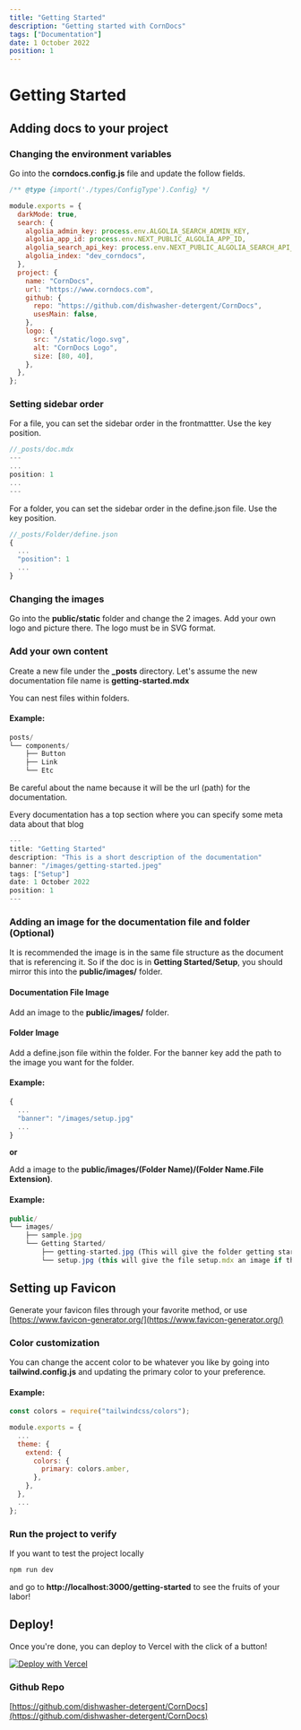 ```yaml
---
title: "Getting Started"
description: "Getting started with CornDocs"
tags: ["Documentation"]
date: 1 October 2022
position: 1
---
```


# Getting Started

## Adding docs to your project

### Changing the environment variables

Go into the **corndocs.config.js** file and update the follow fields.

```js
/** @type {import('./types/ConfigType').Config} */

module.exports = {
  darkMode: true,
  search: {
    algolia_admin_key: process.env.ALGOLIA_SEARCH_ADMIN_KEY,
    algolia_app_id: process.env.NEXT_PUBLIC_ALGOLIA_APP_ID,
    algolia_search_api_key: process.env.NEXT_PUBLIC_ALGOLIA_SEARCH_API_KEY,
    algolia_index: "dev_corndocs",
  },
  project: {
    name: "CornDocs",
    url: "https://www.corndocs.com",
    github: {
      repo: "https://github.com/dishwasher-detergent/CornDocs",
      usesMain: false,
    },
    logo: {
      src: "/static/logo.svg",
      alt: "CornDocs Logo",
      size: [80, 40],
    },
  },
};
```

### Setting sidebar order

For a file, you can set the sidebar order in the frontmattter. Use the key position.

```js
//_posts/doc.mdx
---
...
position: 1
...
---
```

For a folder, you can set the sidebar order in the define.json file. Use the key position.

```js
//_posts/Folder/define.json
{
  ...
  "position": 1
  ...
}
```

### Changing the images

Go into the **public/static** folder and change the 2 images. Add your own logo and picture there. The logo must be in SVG format.

### Add your own content

Create a new file under the **\_posts** directory. Let's assume the new documentation file name is **getting-started.mdx**

You can nest files within folders.

#### Example:

```js
posts/
└── components/
    ├── Button
    ├── Link
    └── Etc
```

Be careful about the name because it will be the url (path) for the documentation.

Every documentation has a top section where you can specify some meta data about that blog

```js
---
title: "Getting Started"
description: "This is a short description of the documentation"
banner: "/images/getting-started.jpeg"
tags: ["Setup"]
date: 1 October 2022
position: 1
---
```

### Adding an image for the documentation file and folder (Optional)

It is recommended the image is in the same file structure as the document that is referencing it.
So if the doc is in **Getting Started/Setup**, you should mirror this into the **public/images/** folder.

#### Documentation File Image

Add an image to the **public/images/** folder.

#### Folder Image

Add a define.json file within the folder. For the banner key add the path to the image you want for the folder.

#### Example:

```js
{
  ...
  "banner": "/images/setup.jpg"
  ...
}
```

**or**

Add a image to the **public/images/(Folder Name)/(Folder Name.File Extension)**.

#### Example:

```js
public/
└── images/
    ├── sample.jpg
    └── Getting Started/
        ├── getting-started.jpg (This will give the folder getting started an image)
        └── setup.jpg (this will give the file setup.mdx an image if that was assigned in the frontmatter.)
```

## Setting up Favicon

Generate your favicon files through your favorite method, or use [https://www.favicon-generator.org/](https://www.favicon-generator.org/)

### Color customization

You can change the accent color to be whatever you like by going into **tailwind.config.js** and updating the primary color to your preference.

#### Example:

```js
const colors = require("tailwindcss/colors");

module.exports = {
  ...
  theme: {
    extend: {
      colors: {
        primary: colors.amber,
      },
    },
  },
  ...
};
```

### Run the project to verify

If you want to test the project locally

```sh
npm run dev
```

and go to **http://localhost:3000/getting-started** to see the fruits of your labor!

## Deploy!

Once you're done, you can deploy to Vercel with the click of a button!

[![Deploy with Vercel](https://vercel.com/button)](https://vercel.com/new/clone?repository-url=https%3A%2F%2Fgithub.com%2Fdishwasher-detergent%2FCornDocs&env=ALGOLIA_SEARCH_ADMIN_KEY,NEXT_PUBLIC_ALGOLIA_APP_ID,NEXT_PUBLIC_ALGOLIA_SEARCH_API_KEY&envDescription=Required%20API%20Keys&envLink=https%3A%2F%2Fcorndocs.com%2FDocs%2Fgetting-started&project-name=corndocs&repo-name=corndocs&demo-title=CornDocs&demo-description=Documentation%20Made%20Easy&demo-url=https%3A%2F%2Fcorndocs.com)

### Github Repo

[https://github.com/dishwasher-detergent/CornDocs](https://github.com/dishwasher-detergent/CornDocs)
